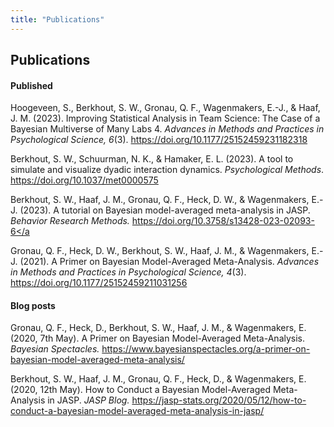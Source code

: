 ```yaml
---
title: "Publications"
---
```

## Publications
#### Published
<div class="apa">

Hoogeveen, S., Berkhout, S. W., Gronau, Q. F., Wagenmakers, E.-J., & Haaf, J. M. (2023). 
Improving Statistical Analysis in Team Science: The Case of a Bayesian Multiverse of Many Labs 4. 
<i>Advances in Methods and Practices in Psychological Science, 6</i>(3). 
<a href="https://doi.org/10.1177/25152459231182318" target="_blank">https://doi.org/10.1177/25152459231182318</a>

Berkhout, S. W., Schuurman, N. K., & Hamaker, E. L. (2023). 
A tool to simulate and visualize dyadic interaction dynamics. 
<i>Psychological Methods</i>. 
<a href="https://doi.org/10.1037/met0000575" target="_blank">https://doi.org/10.1037/met0000575</a>

Berkhout, S. W., Haaf, J. M., Gronau, Q. F., Heck, D. W., & Wagenmakers, E.-J. (2023). 
A tutorial on Bayesian model-averaged meta-analysis in JASP. <i>Behavior Research Methods. </i>
<a href="https://doi.org/10.3758/s13428-023-02093-6" target="_blank"><https://doi.org/10.3758/s13428-023-02093-6</a>

Gronau, Q. F., Heck, D. W., Berkhout, S. W., Haaf, J. M., & Wagenmakers, E.-J. (2021). 
A Primer on Bayesian Model-Averaged Meta-Analysis. 
<i>Advances in Methods and Practices in Psychological Science, 4</i>(3). 
<a href="https://doi.org/10.1177/25152459211031256" target="_blank">https://doi.org/10.1177/25152459211031256</a>

</div>

#### Blog posts
<div class="apa">

Gronau, Q. F., Heck, D., Berkhout, S. W., Haaf, J. M., & Wagenmakers, E. (2020, 7th May). 
A Primer on Bayesian Model-Averaged Meta-Analysis. <i>Bayesian Spectacles.</i> 
<a href="https://www.bayesianspectacles.org/a-primer-on-bayesian-model-averaged-meta-analysis/" target="_blank">
https://www.bayesianspectacles.org/a-primer-on-bayesian-model-averaged-meta-analysis/</a>

Berkhout, S. W., Haaf, J. M., Gronau, Q. F., Heck, D., & Wagenmakers, E. (2020, 12th May). 
How to Conduct a Bayesian Model-Averaged Meta-Analysis in JASP. <i>JASP Blog.</i>
<a href="https://jasp-stats.org/2020/05/12/how-to-conduct-a-bayesian-model-averaged-meta-analysis-in-jasp/" target="_blank">
https://jasp-stats.org/2020/05/12/how-to-conduct-a-bayesian-model-averaged-meta-analysis-in-jasp/</a>

</div>
